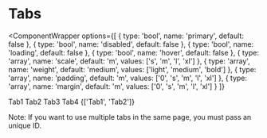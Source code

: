 
# Tabs

<ComponentWrapper
  options={[
    { type: 'bool', name: 'primary', default: false },
    { type: 'bool', name: 'disabled', default: false },
    { type: 'bool', name: 'loading', default: false },
    { type: 'bool', name: 'hover', default: false },
    {
      type: 'array',
      name: 'scale',
      default: 'm',
      values: ['s', 'm', 'l', 'xl']
    },
    {
      type: 'array',
      name: 'weight',
      default: 'medium',
      values: ['light', 'medium', 'bold']
    },
    {
      type: 'array',
      name: 'padding',
      default: 'm',
      values: ['0', 's', 'm', 'l', 'xl']
    },
    {
      type: 'array',
      name: 'margin',
      default: 'm',
      values: ['0', 's', 'm', 'l', 'xl']
    }
  ]}
>
  <Tabs>
    <TabsHeader>
      <Tab index={0}>Tab1</Tab>
      <Tab index={1}>Tab2</Tab>
      <Tab index={2}>Tab3</Tab>
      <Tab index={3}>Tab4</Tab>
    </TabsHeader>
    <TabsContent>{['Tab1', 'Tab2']}</TabsContent>
  </Tabs>
</ComponentWrapper>

Note: If you want to use multiple tabs in the same page, you must pass an unique ID.
